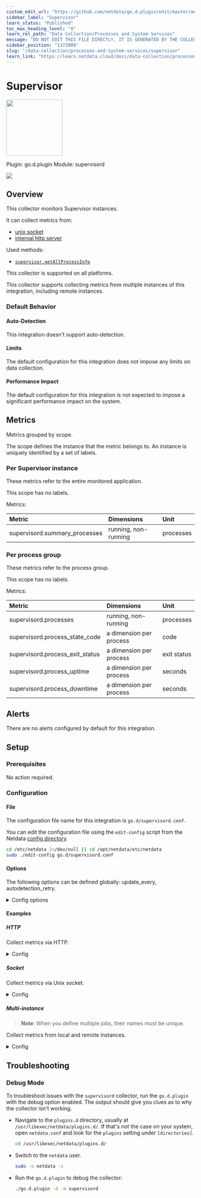 ```yaml
---
custom_edit_url: "https://github.com/netdata/go.d.plugin/edit/master/modules/supervisord/metadata.yaml"
sidebar_label: "Supervisor"
learn_status: "Published"
toc_max_heading_level: "4"
learn_rel_path: "Data Collection/Processes and System Services"
message: "DO NOT EDIT THIS FILE DIRECTLY, IT IS GENERATED BY THE COLLECTOR'S metadata.yaml FILE"
sidebar_position: "1372000"
slug: "/data-collection/processes-and-system-services/supervisor"
learn_link: "https://learn.netdata.cloud/docs/data-collection/processes-and-system-services/supervisor"
---
```



# Supervisor


<img src="https://netdata.cloud/img/supervisord.png" width="150"/>


Plugin: go.d.plugin
Module: supervisord

<img src="https://img.shields.io/badge/maintained%20by-Netdata-%2300ab44" />

## Overview

This collector monitors Supervisor instances.

It can collect metrics from:

- [unix socket](http://supervisord.org/configuration.html?highlight=unix_http_server#unix-http-server-section-values)
- [internal http server](http://supervisord.org/configuration.html?highlight=unix_http_server#inet-http-server-section-settings)

Used methods:

- [`supervisor.getAllProcessInfo`](http://supervisord.org/api.html#supervisor.rpcinterface.SupervisorNamespaceRPCInterface.getAllProcessInfo)




This collector is supported on all platforms.

This collector supports collecting metrics from multiple instances of this integration, including remote instances.


### Default Behavior

#### Auto-Detection

This integration doesn't support auto-detection.

#### Limits

The default configuration for this integration does not impose any limits on data collection.

#### Performance Impact

The default configuration for this integration is not expected to impose a significant performance impact on the system.


## Metrics

Metrics grouped by *scope*.

The scope defines the instance that the metric belongs to. An instance is uniquely identified by a set of labels.



### Per Supervisor instance

These metrics refer to the entire monitored application.

This scope has no labels.

Metrics:

| Metric | Dimensions | Unit |
|:------|:----------|:----|
| supervisord.summary_processes | running, non-running | processes |

### Per process group

These metrics refer to the process group.

This scope has no labels.

Metrics:

| Metric | Dimensions | Unit |
|:------|:----------|:----|
| supervisord.processes | running, non-running | processes |
| supervisord.process_state_code | a dimension per process | code |
| supervisord.process_exit_status | a dimension per process | exit status |
| supervisord.process_uptime | a dimension per process | seconds |
| supervisord.process_downtime | a dimension per process | seconds |



## Alerts

There are no alerts configured by default for this integration.


## Setup

### Prerequisites

No action required.

### Configuration

#### File

The configuration file name for this integration is `go.d/supervisord.conf`.


You can edit the configuration file using the `edit-config` script from the
Netdata [config directory](/docs/configuring/configuration#the-netdata-config-directory).

```bash
cd /etc/netdata 2>/dev/null || cd /opt/netdata/etc/netdata
sudo ./edit-config go.d/supervisord.conf
```
#### Options

The following options can be defined globally: update_every, autodetection_retry.


<details><summary>Config options</summary>

| Name | Description | Default | Required |
|:----|:-----------|:-------|:--------:|
| update_every | Data collection frequency. | 1 | False |
| autodetection_retry | Recheck interval in seconds. Zero means no recheck will be scheduled. | 0 | False |
| url | Server URL. | http://127.0.0.1:9001/RPC2 | True |
| timeout | System bus requests timeout. | 1 | False |

</details>

#### Examples

##### HTTP

Collect metrics via HTTP.

<details><summary>Config</summary>

```yaml
jobs:
  - name: local
    url: 'http://127.0.0.1:9001/RPC2'

```
</details>

##### Socket

Collect metrics via Unix socket.

<details><summary>Config</summary>

```yaml
- name: local
  url: 'unix:///run/supervisor.sock'

```
</details>

##### Multi-instance

> **Note**: When you define multiple jobs, their names must be unique.

Collect metrics from local and remote instances.


<details><summary>Config</summary>

```yaml
jobs:
  - name: local
    url: 'http://127.0.0.1:9001/RPC2'

  - name: remote
    url: 'http://192.0.2.1:9001/RPC2'

```
</details>



## Troubleshooting

### Debug Mode

To troubleshoot issues with the `supervisord` collector, run the `go.d.plugin` with the debug option enabled. The output
should give you clues as to why the collector isn't working.

- Navigate to the `plugins.d` directory, usually at `/usr/libexec/netdata/plugins.d/`. If that's not the case on
  your system, open `netdata.conf` and look for the `plugins` setting under `[directories]`.

  ```bash
  cd /usr/libexec/netdata/plugins.d/
  ```

- Switch to the `netdata` user.

  ```bash
  sudo -u netdata -s
  ```

- Run the `go.d.plugin` to debug the collector:

  ```bash
  ./go.d.plugin -d -m supervisord
  ```


